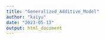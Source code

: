 ```yaml
---
title: "Generalized_Additive_Model"
author: "kaiyu"
date: "2023-05-13"
output: html_document
---
```


